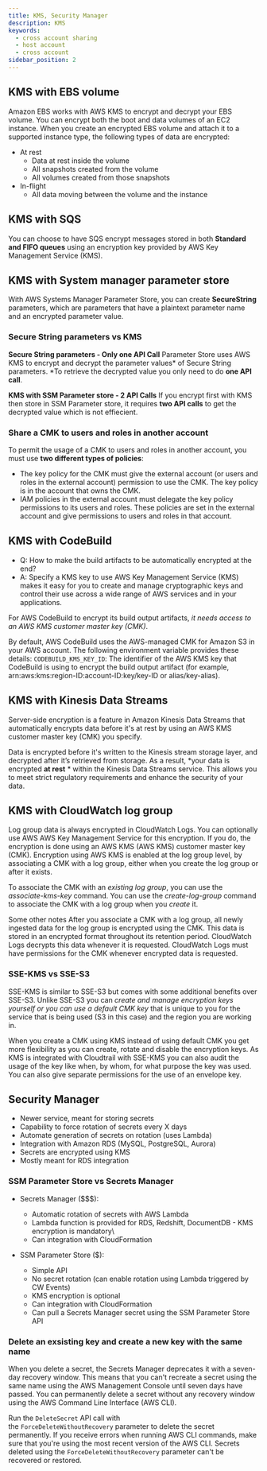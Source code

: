 ```yaml
---
title: KMS, Security Manager
description: KMS
keywords:
  - cross account sharing
  - host account
  - cross account
sidebar_position: 2
---
```


## KMS with EBS volume
Amazon EBS works with AWS KMS to encrypt and decrypt your EBS volume. You can encrypt both the boot and data volumes of an EC2 instance. When you create an encrypted EBS volume and attach it to a supported instance type, the following types of data are encrypted:

- At rest
    - Data at rest inside the volume
    - All snapshots created from the volume
    - All volumes created from those snapshots
- In-flight
    - All data moving between the volume and the instance

## KMS with SQS
You can choose to have SQS encrypt messages stored in both **Standard and FIFO queues** using an encryption key provided by AWS Key Management Service (KMS).

## KMS with System manager parameter store 
With AWS Systems Manager Parameter Store, you can create **SecureString** parameters, which are parameters that have a plaintext parameter name and an encrypted parameter value.

### Secure String parameters vs KMS
**Secure String parameters - Only one API Call**
Parameter Store uses AWS KMS to encrypt and decrypt the parameter values* of Secure String parameters. *To retrieve the decrypted value you only need to do **one API call**. 

**KMS with SSM Parameter store - 2 API Calls**
If you encrypt first with KMS then store in SSM Parameter store,  it requires **two API calls** to get the decrypted value which is not effiecient.

### Share a CMK to users and roles in another account 

To permit the usage of a CMK to users and roles in another account, you must use **two different types of policies**:

- The key policy for the CMK must give the external account (or users and roles in the external account) permission to use the CMK. The key policy is in the account that owns the CMK.
- IAM policies in the external account must delegate the key policy permissions to its users and roles. These policies are set in the external account and give permissions to users and roles in that account.


## KMS with CodeBuild
- Q: How to make the build artifacts to be automatically encrypted at the end?
- A: Specify a KMS key to use
AWS Key Management Service (KMS) makes it easy for you to create and manage cryptographic keys and control their use across a wide range of AWS services and in your applications.

For AWS CodeBuild to encrypt its build output artifacts, *it needs access to an AWS KMS customer master key (CMK)*. 

By default, AWS CodeBuild uses the AWS-managed CMK for Amazon S3 in your AWS account. 
The following environment variable provides these details:
`CODEBUILD_KMS_KEY_ID`: The identifier of the AWS KMS key that CodeBuild is using to encrypt the build output artifact (for example, arn:aws:kms:region-ID:account-ID:key/key-ID or alias/key-alias).

## KMS with Kinesis Data Streams 
Server-side encryption is a feature in Amazon Kinesis Data Streams that automatically encrypts data before it's at rest by using an AWS KMS customer master key (CMK) you specify. 

Data is encrypted before it's written to the Kinesis stream storage layer, and decrypted after it’s retrieved from storage. As a result, *your data is encrypted **at rest** * within the Kinesis Data Streams service. This allows you to meet strict regulatory requirements and enhance the security of your data.

## KMS with CloudWatch log group
Log group data is always encrypted in CloudWatch Logs. You can optionally use AWS AWS Key Management Service for this encryption. If you do, the encryption is done using an AWS KMS (AWS KMS) customer master key (CMK). Encryption using AWS KMS is enabled at the log group level, by associating a CMK with a log group, either when you create the log group or after it exists.

To associate the CMK with an *existing log group*, you can use the *associate-kms-key* command.
You can use the *create-log-group* command to associate the CMK with a log group when you *create* it.

Some other notes
After you associate a CMK with a log group, all newly ingested data for the log group is encrypted using the CMK. This data is stored in an encrypted format throughout its retention period. 
CloudWatch Logs decrypts this data whenever it is requested. CloudWatch Logs must have permissions for the CMK whenever encrypted data is requested.

### SSE-KMS vs SSE-S3
SSE-KMS is similar to SSE-S3 but comes with some additional benefits over SSE-S3. Unlike SSE-S3 you can *create and manage encryption keys yourself or you can use a default CMK key* that is unique to you for the service that is being used (S3 in this case) and the region you are working in.

When you create a CMK using KMS instead of using default CMK you get more flexibility as you can create, rotate and disable the encryption keys. As KMS is integrated with Cloudtrail with SSE-KMS you can also audit the usage of the key like when, by whom, for what purpose the key was used. You can also give separate permissions for the use of an envelope key.


## Security Manager

- Newer service, meant for storing secrets
- Capability to force rotation of secrets every X days
- Automate generation of secrets on rotation (uses Lambda)
- Integration with Amazon RDS (MySQL, PostgreSQL, Aurora) 
- Secrets are encrypted using KMS
- Mostly meant for RDS integration

### SSM Parameter Store vs Secrets Manager

- Secrets Manager ($$$):
  - Automatic rotation of secrets with AWS Lambda
  - Lambda function is provided for RDS, Redshift, DocumentDB - KMS encryption is mandatory\
  - Can integration with CloudFormation

- SSM Parameter Store ($):
  -  Simple API
  -  No secret rotation (can enable rotation using Lambda triggered by CW Events)
  -  KMS encryption is optional
  -  Can integration with CloudFormation
  -  Can pull a Secrets Manager secret using the SSM Parameter Store API

### Delete an exsisting key and create a new key with the same name

When you delete a secret, the Secrets Manager deprecates it with a seven-day recovery window. This means that you can't recreate a secret using the same name using the AWS Management Console until seven days have passed. You can permanently delete a secret without any recovery window using the AWS Command Line Interface (AWS CLI).

Run the `DeleteSecret` API call with the `ForceDeleteWithoutRecovery` parameter to delete the secret permanently. If you receive errors when running AWS CLI commands, make sure that you're using the most recent version of the AWS CLI. Secrets deleted using the `ForceDeleteWithoutRecovery` parameter can't be recovered or restored.